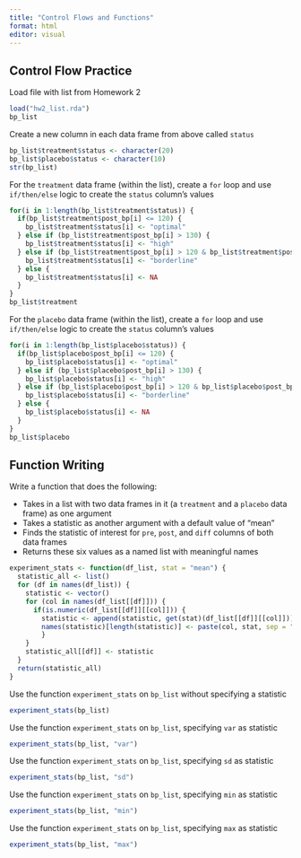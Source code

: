 ```yaml
---
title: "Control Flows and Functions"
format: html
editor: visual
---
```


## Control Flow Practice

Load file with list from Homework 2

```r
load("hw2_list.rda")
bp_list
```

Create a new column in each data frame from above called `status`

```r
bp_list$treatment$status <- character(20)
bp_list$placebo$status <- character(10)
str(bp_list)
```

For the `treatment` data frame (within the list), create a `for` loop and use `if/then/else` logic to create the `status` column’s values

```r
for(i in 1:length(bp_list$treatment$status)) {
  if(bp_list$treatment$post_bp[i] <= 120) {
    bp_list$treatment$status[i] <- "optimal"
  } else if (bp_list$treatment$post_bp[i] > 130) {
    bp_list$treatment$status[i] <- "high"
  } else if (bp_list$treatment$post_bp[i] > 120 & bp_list$treatment$post_bp[i] <= 130) {
    bp_list$treatment$status[i] <- "borderline"
  } else {
    bp_list$treatment$status[i] <- NA
  }
}
bp_list$treatment
```

For the `placebo` data frame (within the list), create a `for` loop and use `if/then/else` logic to create the `status` column’s values

```r
for(i in 1:length(bp_list$placebo$status)) {
  if(bp_list$placebo$post_bp[i] <= 120) {
    bp_list$placebo$status[i] <- "optimal"
  } else if (bp_list$placebo$post_bp[i] > 130) {
    bp_list$placebo$status[i] <- "high"
  } else if (bp_list$placebo$post_bp[i] > 120 & bp_list$placebo$post_bp[i] <= 130) {
    bp_list$placebo$status[i] <- "borderline"
  } else {
    bp_list$placebo$status[i] <- NA
  }
}
bp_list$placebo
```

## Function Writing

Write a function that does the following:

-   Takes in a list with two data frames in it (a `treatment` and a `placebo` data frame) as one argument
-   Takes a statistic as another argument with a default value of "mean"
-   Finds the statistic of interest for `pre`, `post`, and `diff` columns of both data frames
-   Returns these six values as a named list with meaningful names

```r
experiment_stats <- function(df_list, stat = "mean") {
  statistic_all <- list()
  for (df in names(df_list)) {
    statistic <- vector()
    for (col in names(df_list[[df]])) {
      if(is.numeric(df_list[[df]][[col]])) {
        statistic <- append(statistic, get(stat)(df_list[[df]][[col]]));
        names(statistic)[length(statistic)] <- paste(col, stat, sep = "_")
        }
    }
    statistic_all[[df]] <- statistic
  }
  return(statistic_all)
}
```

Use the function `experiment_stats` on `bp_list` without specifying a statistic

```r
experiment_stats(bp_list)
```

Use the function `experiment_stats` on `bp_list`, specifying `var` as statistic

```r
experiment_stats(bp_list, "var")
```

Use the function `experiment_stats` on `bp_list`, specifying `sd` as statistic

```r
experiment_stats(bp_list, "sd")
```

Use the function `experiment_stats` on `bp_list`, specifying `min` as statistic

```r
experiment_stats(bp_list, "min")
```

Use the function `experiment_stats` on `bp_list`, specifying `max` as statistic

```r
experiment_stats(bp_list, "max")
```
